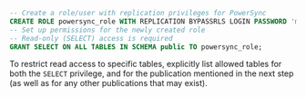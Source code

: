 ```sql
-- Create a role/user with replication privileges for PowerSync
CREATE ROLE powersync_role WITH REPLICATION BYPASSRLS LOGIN PASSWORD 'myhighlyrandompassword';
-- Set up permissions for the newly created role
-- Read-only (SELECT) access is required
GRANT SELECT ON ALL TABLES IN SCHEMA public TO powersync_role;  
```

To restrict read access to specific tables, explicitly list allowed tables for both the `SELECT` privilege, and for the publication mentioned in the next step (as well as for any other publications that may exist).